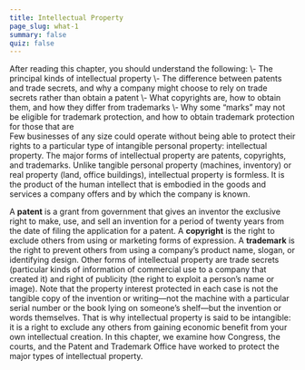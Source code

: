 ```yaml
---
title: Intellectual Property
page_slug: what-1
summary: false
quiz: false
---
```

<div className="content-chunk" data-subsection-id = "Learning-Objectives-7pt">
<Info title="LEARNING OBJECTIVES">After reading this chapter, you should understand the following:  
\- The principal kinds of intellectual property  
\- The difference between patents and trade secrets, and why a company might choose to rely on trade secrets rather than obtain a patent  
\- What copyrights are, how to obtain them, and how they differ from trademarks  
\- Why some “marks” may not be eligible for trademark protection, and how to obtain trademark protection for those that are</Info>
</div>
<div className="content-chunk" data-subsection-id = "Introduction-286t">
Few businesses of any size could operate without being able to protect their rights to a particular type of intangible personal property: intellectual property. The major forms of intellectual property are patents, copyrights, and trademarks. Unlike tangible personal property (machines, inventory) or real property (land, office buildings), intellectual property is formless. It is the product of the human intellect that is embodied in the goods and services a company offers and by which the company is known.

A **patent**  is a grant from government that gives an inventor the exclusive right to make, use, and sell an invention for a period of twenty years from the date of filing the application for a patent. A **copyright**  is the right to exclude others from using or marketing forms of expression. A **trademark**  is the right to prevent others from using a company’s product name, slogan, or identifying design. Other forms of intellectual property are trade secrets (particular kinds of information of commercial use to a company that created it) and right of publicity (the right to exploit a person’s name or image). Note that the property interest protected in each case is not the tangible copy of the invention or writing—not the machine with a particular serial number or the book lying on someone’s shelf—but the invention or words themselves. That is why intellectual property is said to be intangible: it is a right to exclude any others from gaining economic benefit from your own intellectual creation. In this chapter, we examine how Congress, the courts, and the Patent and Trademark Office have worked to protect the major types of intellectual property.
</div>
